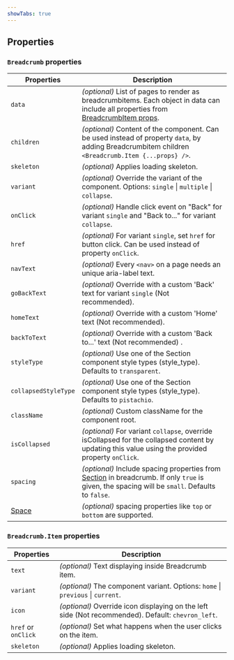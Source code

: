 ```yaml
---
showTabs: true
---
```


## Properties

### `Breadcrumb` properties

| Properties                              | Description                                                                                                                                                                                             |
| --------------------------------------- | ------------------------------------------------------------------------------------------------------------------------------------------------------------------------------------------------------- |
| `data`                                  | _(optional)_ List of pages to render as breadcrumbitems. Each object in data can include all properties from [BreadcrumbItem props](/uilib/components/breadcrumb/properties#breadcrumbitem-properties). |
| `children`                              | _(optional)_ Content of the component. Can be used instead of property `data`, by adding Breadcrumbitem children `<Breadcrumb.Item {...props} />`.                                                      |
| `skeleton`                              | _(optional)_ Applies loading skeleton.                                                                                                                                                                  |
| `variant`                               | _(optional)_ Override the variant of the component. Options: `single` \| `multiple` \| `collapse`.                                                                                                      |
| `onClick`                               | _(optional)_ Handle click event on "Back" for variant `single` and "Back to..." for variant `collapse`.                                                                                                 |
| `href`                                  | _(optional)_ For variant `single`, set `href` for button click. Can be used instead of property `onClick`.                                                                                              |
| `navText`                               | _(optional)_ Every `<nav>` on a page needs an unique aria-label text.                                                                                                                                   |
| `goBackText`                            | _(optional)_ Override with a custom 'Back' text for variant `single` (Not recommended).                                                                                                                 |
| `homeText`                              | _(optional)_ Override with a custom 'Home' text (Not recommended).                                                                                                                                      |
| `backToText`                            | _(optional)_ Override with a custom 'Back to...' text (Not recommended) .                                                                                                                               |
| `styleType`                             | _(optional)_ Use one of the Section component style types (style_type). Defaults to `transparent`.                                                                                                      |
| `collapsedStyleType`                    | _(optional)_ Use one of the Section component style types (style_type). Defaults to `pistachio`.                                                                                                        |
| `className`                             | _(optional)_ Custom className for the component root.                                                                                                                                                   |
| `isCollapsed`                           | _(optional)_ For variant `collapse`, override isCollapsed for the collapsed content by updating this value using the provided property `onClick`.                                                       |
| `spacing`                               | _(optional)_ Include spacing properties from [Section](/uilib/components/section/properties) in breadcrumb. If only `true` is given, the spacing will be `small`. Defaults to `false`.                  |
| [Space](/uilib/layout/space/properties) | _(optional)_ spacing properties like `top` or `bottom` are supported.                                                                                                                                   |

### `Breadcrumb.Item` properties

| Properties          | Description                                                                                        |
| ------------------- | -------------------------------------------------------------------------------------------------- |
| `text`              | _(optional)_ Text displaying inside Breadcrumb item.                                               |
| `variant`           | _(optional)_ The component variant. Options: `home` \| `previous` \| `current`.                    |
| `icon`              | _(optional)_ Override icon displaying on the left side (Not recommended). Default: `chevron_left`. |
| `href` or `onClick` | _(optional)_ Set what happens when the user clicks on the item.                                    |
| `skeleton`          | _(optional)_ Applies loading skeleton.                                                             |
